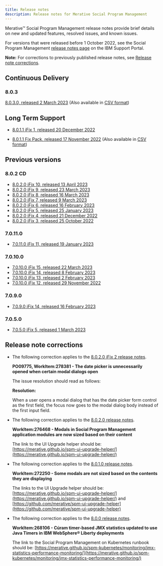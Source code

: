 ```yaml
---
title: Release notes
description: Release notes for Merative Social Program Management
---
```


Merative™ Social Program Management release notes provide brief details on new and updated features, resolved issues, and known issues.

For versions that were released before 1 October 2022, see the Social Program Management [release notes page](https://www.ibm.com/support/pages/node/713035) on the IBM Support Portal.

**Note:** For corrections to previously published release notes, see [Release note corrections](#release-note-corrections).

## Continuous Delivery

### 8.0.3

[8.0.3.0, released 2 March 2023](/pdf/releasenotes/spm8030.pdf) (Also available in [CSV format](/csv/ReleaseNotes_8.0.3.0.csv))

## Long Term Support

* [8.0.1.1 iFix 1, released 20 December 2022](/pdf/releasenotes/spm8011iFix1.pdf)

* [8.0.1.1 Fix Pack, released 17 November 2022](/pdf/releasenotes/spm8011.pdf) (Also available in [CSV format](/csv/ReleaseNotes_8.0.1.1.csv))

<!--* [8.0.1.1 iFix 1, Released 20 December 2022 (HTML-TEST)](/8011_iFix1.html)-->

## Previous versions

### 8.0.2 CD

* [8.0.2.0 iFix 10, released 13 April 2023](/pdf/releasenotes/spm8020iFix10.pdf)
* [8.0.2.0 iFix 9, released 23 March 2023](/pdf/releasenotes/spm8020iFix9.pdf)
* [8.0.2.0 iFix 8, released 16 March 2023](/pdf/releasenotes/spm8020iFix8.pdf)
* [8.0.2.0 iFix 7, released 9 March 2023](/pdf/releasenotes/spm8020iFix7.pdf)
* [8.0.2.0 iFix 6, released 16 February 2023](/pdf/releasenotes/spm8020iFix6.pdf)
* [8.0.2.0 iFix 5, released 25 January 2023](/pdf/releasenotes/spm8020iFix5.pdf)
* [8.0.2.0 iFix 4, released 21 December 2022](/pdf/releasenotes/spm8020iFix4.pdf)
* [8.0.2.0 iFix 3, released 25 October 2022](/pdf/releasenotes/spm8020ifix3.pdf)

### 7.0.11.0

* [7.0.11.0 iFix 11, released 19 January 2023](/pdf/releasenotes/spm70110ifix11.pdf)

### 7.0.10.0

* [7.0.10.0 iFix 15, released 22 March 2023](/pdf/releasenotes/spm70100ifix15.pdf)
* [7.0.10.0 iFix 14, released 8 February 2023](/pdf/releasenotes/spm70100ifix14.pdf)
* [7.0.10.0 iFix 13, released 2 February 2023](/pdf/releasenotes/spm70100ifix13.pdf)
* [7.0.10.0 iFix 12, released 29 November 2022](/pdf/releasenotes/spm70100ifix12.pdf)

### 7.0.9.0

* [7.0.9.0 iFix 14, released 16 February 2023](/pdf/releasenotes/spm7090ifix14.pdf)

### 7.0.5.0

* [7.0.5.0 iFix 5, released 1 March 2023](/pdf/releasenotes/spm7050ifix5.pdf)

## Release note corrections

* The following correction applies to the [8.0.2.0 iFix 2 release notes](https://www.ibm.com/support/pages/node/6614713).

  **PO09775, WorkItem:278381 - The date picker is unnecessarily opened when certain modal dialogs open**

  The issue resolution should read as follows:

    **Resolution:**

    When a user opens a modal dialog that has the date picker form control as the first field, the focus now goes to the modal dialog body instead of the first input field.

* The following correction applies to the [8.0.2.0 release notes](https://www.ibm.com/support/pages/node/6583491).

  **WorkItem:276468 - Modals in Social Program Management application modules are now sized based on their content**

  The link to the UI Upgrade helper should be: [https://merative.github.io/spm-ui-upgrade-helper/](https://merative.github.io/spm-ui-upgrade-helper/)

* The following correction applies to the [8.0.1.0 release notes](https://www.ibm.com/support/pages/node/6516652).

  **WorkItem:272250 - Some modals are not sized based on the contents they are displaying**

  The links to the UI Upgrade helper should be: [https://merative.github.io/spm-ui-upgrade-helper/](https://merative.github.io/spm-ui-upgrade-helper/) and [https://github.com/merative/spm-ui-upgrade-helper](https://github.com/merative/spm-ui-upgrade-helper)
  
* The following correction applies to the [8.0.0 release notes](https://www.ibm.com/support/pages/node/6471277).

  **WorkItem:268106 - Cúram timer-based JMX statistics updated to use Java Timers in IBM WebSphere® Liberty deployments**

  The link to the Social Program Management on Kubernetes runbook should be: [https://merative.github.io/spm-kubernetes/monitoring/jmx-statistics-performance-monitoring/](https://merative.github.io/spm-kubernetes/monitoring/jmx-statistics-performance-monitoring/)

<!--<Row className="resource-card-group">

<Column colMd={4} colLg={4} noGutterSm>
<ResourceCard
    title="8.0.2.0 iFix3"
    subTitle="Release"
    actionIcon="arrowRight"
    href="/spm/release-notes/releases/8010">

</ResourceCard>
</Column>
</Row>-->
